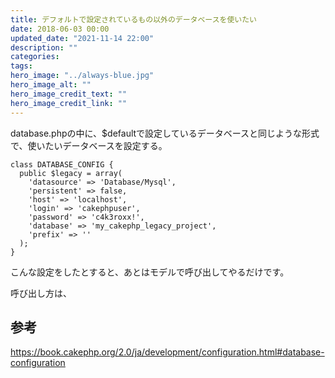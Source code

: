 ```yaml
---
title: デフォルトで設定されているもの以外のデータベースを使いたい
date: 2018-06-03 00:00
updated_date: "2021-11-14 22:00"
description: ""
categories:
tags:
hero_image: "../always-blue.jpg"
hero_image_alt: ""
hero_image_credit_text: ""
hero_image_credit_link: ""
---
```

database.phpの中に、$defaultで設定しているデータベースと同じような形式で、使いたいデータベースを設定する。

```
class DATABASE_CONFIG {
  public $legacy = array(
    'datasource' => 'Database/Mysql',
    'persistent' => false,
    'host' => 'localhost',
    'login' => 'cakephpuser',
    'password' => 'c4k3roxx!',
    'database' => 'my_cakephp_legacy_project',
    'prefix' => ''
  );
}
```

こんな設定をしたとすると、あとはモデルで呼び出してやるだけです。

呼び出し方は、

## 参考
https://book.cakephp.org/2.0/ja/development/configuration.html#database-configuration